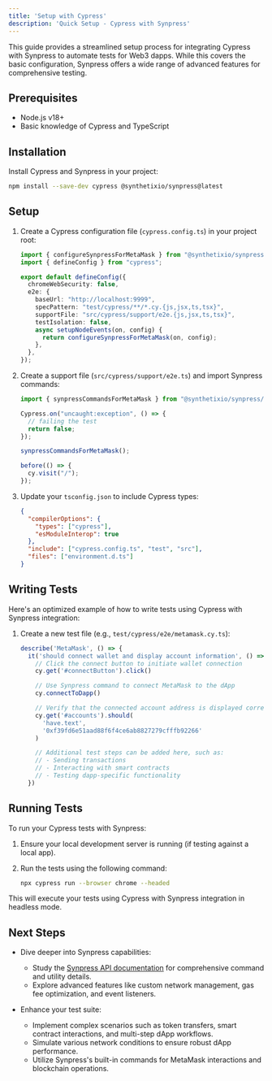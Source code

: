 ```yaml
---
title: 'Setup with Cypress'
description: 'Quick Setup - Cypress with Synpress'
---
```


This guide provides a streamlined setup process for integrating Cypress with Synpress to automate tests for Web3 dapps. While this covers the basic configuration, Synpress offers a wide range of advanced features for comprehensive testing.

## Prerequisites

- Node.js v18+
- Basic knowledge of Cypress and TypeScript

## Installation

Install Cypress and Synpress in your project:

```bash
npm install --save-dev cypress @synthetixio/synpress@latest
```

## Setup

1. Create a Cypress configuration file (`cypress.config.ts`) in your project root:

   ```typescript
   import { configureSynpressForMetaMask } from "@synthetixio/synpress/cypress";
   import { defineConfig } from "cypress";

   export default defineConfig({
     chromeWebSecurity: false,
     e2e: {
       baseUrl: "http://localhost:9999",
       specPattern: "test/cypress/**/*.cy.{js,jsx,ts,tsx}",
       supportFile: "src/cypress/support/e2e.{js,jsx,ts,tsx}",
       testIsolation: false,
       async setupNodeEvents(on, config) {
         return configureSynpressForMetaMask(on, config);
       },
     },
   });
   ```

2. Create a support file (`src/cypress/support/e2e.ts`) and import Synpress commands:

   ```typescript
   import { synpressCommandsForMetaMask } from "@synthetixio/synpress/cypress/support";

   Cypress.on("uncaught:exception", () => {
     // failing the test
     return false;
   });

   synpressCommandsForMetaMask();

   before(() => {
     cy.visit("/");
   });
   ```

3. Update your `tsconfig.json` to include Cypress types:

   ```json
   {
     "compilerOptions": {
       "types": ["cypress"],
       "esModuleInterop": true
     },
     "include": ["cypress.config.ts", "test", "src"],
     "files": ["environment.d.ts"]
   }
   ```

## Writing Tests

Here's an optimized example of how to write tests using Cypress with Synpress integration:

1. Create a new test file (e.g., `test/cypress/e2e/metamask.cy.ts`):

   ```typescript
   describe('MetaMask', () => {
     it('should connect wallet and display account information', () => {
       // Click the connect button to initiate wallet connection
       cy.get('#connectButton').click()

       // Use Synpress command to connect MetaMask to the dApp
       cy.connectToDapp()

       // Verify that the connected account address is displayed correctly
       cy.get('#accounts').should(
         'have.text',
         '0xf39fd6e51aad88f6f4ce6ab8827279cfffb92266'
       )

       // Additional test steps can be added here, such as:
       // - Sending transactions
       // - Interacting with smart contracts
       // - Testing dapp-specific functionality
     })
   ```

## Running Tests

To run your Cypress tests with Synpress:

1. Ensure your local development server is running (if testing against a local app).

2. Run the tests using the following command:

   ```bash
   npx cypress run --browser chrome --headed
   ```

This will execute your tests using Cypress with Synpress integration in headless mode.

## Next Steps

- Dive deeper into Synpress capabilities:

  - Study the [Synpress API documentation](/api/) for comprehensive command and utility details.
  - Explore advanced features like custom network management, gas fee optimization, and event listeners.

- Enhance your test suite:
  - Implement complex scenarios such as token transfers, smart contract interactions, and multi-step dApp workflows.
  - Simulate various network conditions to ensure robust dApp performance.
  - Utilize Synpress's built-in commands for MetaMask interactions and blockchain operations.

